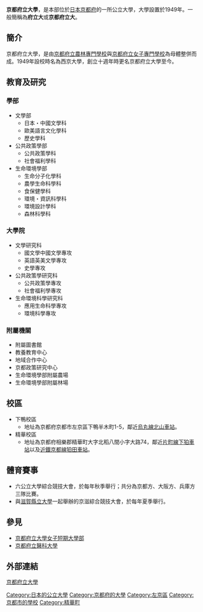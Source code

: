 {{大学(日本) | 大学名称={{lang|ja|京都府立大学}}
| ふりがな   = きょうとふりつだいがく
| 英称       = Kyoto Prefectural University
| 画像       = Kyoto-Pref-Univ-Main-Gate01.jpg
| 大学设置年 = 1949年
| 创立年     = 1895年
| 学校类别   = [[公立大學|公立大學]]
| 设置者     = [[京都府公立大學法人|京都府公立大學法人]]
| 本部所在地 = {{日本}}[[京都府|京都府]][[京都市|京都市]][[左京區|左京區]]下鴨半木町1-5
| 校园       = 下鴨（[[京都府|京都府]][[京都市|京都市]][[左京區|左京區]]） <br/> 精華（[[京都府|京都府]][[相樂郡|相樂郡]]）
| 学部       = 文學部 <br/> 公共政策學部 <br/> 生命環境學部
| 研究科     = 文學研究科 <br/> 公共政策學研究科 <br/> 生命環境科學研究科
| 网站       = http://www.kpu.ac.jp/
}}

'''京都府立大學'''，是本部位於[[日本|日本]][[京都府|京都府]]的一所公立大學，大學設置於1949年。一般簡稱為'''府立大'''或'''京都府立大'''。

==簡介==
京都府立大學，是由[[京都府立農林專門學校|京都府立農林專門學校]]與[[京都府立女子專門學校|京都府立女子專門學校]]為母體整併而成。1949年設校時名為西京大學，創立十週年時更名京都府立大學至今。

==教育及研究==
===學部===
*文學部
**日本・中國文學科
**歐美語言文化學科
**歷史學科
*公共政策學部
**公共政策學科
**社會福利學科
*生命環境學部
**生命分子化學科
**農學生命科學科
**食保健學科
**環境・資訊科學科
**環境設計學科
**森林科學科
===大學院===
*文學研究科
**國文學中國文學專攻
**英語英美文學專攻
**史學專攻
*公共政策學研究科
**公共政策學專攻
**社會福利學專攻
*生命環境科學研究科
**應用生命科學專攻
**環境科學專攻
===附屬機關===
*附屬圖書館
*教養教育中心
*地域合作中心
*京都政策研究中心
*生命環境學部附屬農場
*生命環境學部附屬林場

==校區==
*下鴨校區
**地址為京都府京都市左京區下鴨半木町1-5，鄰近[[烏丸線|烏丸線]][[北山站_(京都府)|北山車站]]。
*精華校區
**地址為京都府相樂郡精華町大字北稻八間小字大路74，鄰近[[片町線|片町線]][[下狛車站|下狛車站]]以及[[近鐵京都線|近鐵京都線]][[狛田車站|狛田車站]]。

==體育賽事==
*六公立大學綜合競技大會，於每年秋季舉行；共分為京都方、大阪方、兵庫方三隊比賽。
*與[[滋賀縣立大學|滋賀縣立大學]]一起舉辦的京滋綜合競技大會，於每年夏季舉行。

==參見==
*[[京都府立大學女子短期大學部|京都府立大學女子短期大學部]]
*[[京都府立醫科大學|京都府立醫科大學]]

==外部連結==
{{ja}}[http://www.kpu.ac.jp/ 京都府立大學] {{Wayback|url=http://www.kpu.ac.jp/ |date=20201203013558 }}

{{日本公立大學}}
{{authority control}}
[[Category:日本的公立大學|Category:日本的公立大學]]
[[Category:京都府的大學|Category:京都府的大學]]
[[Category:左京區|Category:左京區]]
[[Category:京都市的學校|Category:京都市的學校]]
[[Category:精華町|Category:精華町]]